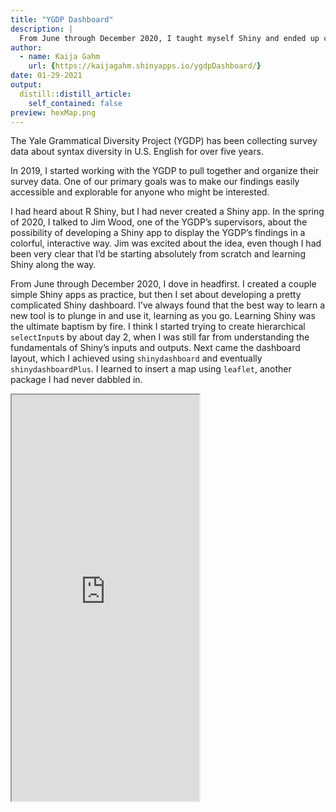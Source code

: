 ```yaml
---
title: "YGDP Dashboard"
description: |
  From June through December 2020, I taught myself Shiny and ended up creating a pretty complicated interactive dashboard for exploring dialect variation across the US. Here's a bit about my experience using Shiny, as well as the app itself for you to play around with.
author:
  - name: Kaija Gahm
    url: {https://kaijagahm.shinyapps.io/ygdpDashboard/}
date: 01-29-2021
output:
  distill::distill_article:
    self_contained: false
preview: hexMap.png
---
```

The Yale Grammatical Diversity Project (YGDP) has been collecting survey data about syntax diversity in U.S. English for over five years.

In 2019, I started working with the YGDP to pull together and organize their survey data. One of our primary goals was to make our findings easily accessible and explorable for anyone who might be interested.

I had heard about R Shiny, but I had never created a Shiny app. In the spring of 2020, I talked to Jim Wood, one of the YGDP's supervisors, about the possibility of developing a Shiny app to display the YGDP's findings in a colorful, interactive way. Jim was excited about the idea, even though I had been very clear that I'd be starting absolutely from scratch and learning Shiny along the way.

From June through December 2020, I dove in headfirst. I created a couple simple Shiny apps as practice, but then I set about developing a pretty complicated Shiny dashboard. I've always found that the best way to learn a new tool is to plunge in and use it, learning as you go. Learning Shiny was the ultimate baptism by fire. I think I started trying to create hierarchical `selectInput`s by about day 2, when I was still far from understanding the fundamentals of Shiny's inputs and outputs. Next came the dashboard layout, which I achieved using `shinydashboard` and eventually `shinydashboardPlus`. I learned to insert a map using `leaflet`, another package I had never dabbled in.

<iframe src="https://kaijagahm.shinyapps.io/ygdpDashboard/" class="l-screen-inset shaded" height="650px" border="none"></iframe>
